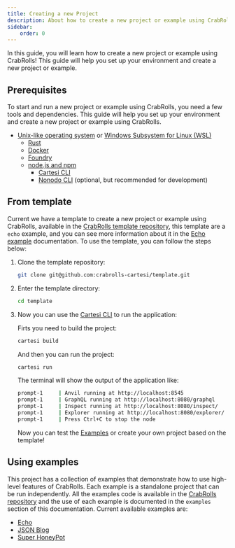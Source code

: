 ```yaml
---
title: Creating a new Project
description: About how to create a new project or example using CrabRolls.+
sidebar:
    order: 0
---
```


In this guide, you will learn how to create a new project or example using CrabRolls! This guide will help you set up your environment and create a new project or example.

## Prerequisites

To start and run a new project or example using CrabRolls, you need a few tools and dependencies. This guide will help you set up your environment and create a new project or example using CrabRolls.

-   [Unix-like operating system](https://en.wikipedia.org/wiki/Unix-like) or [Windows Subsystem for Linux (WSL)](https://docs.microsoft.com/en-us/windows/wsl/install)
    -   [Rust](https://www.rust-lang.org/tools/install)
    -   [Docker](https://docs.docker.com/get-docker/)
    -   [Foundry](https://book.getfoundry.sh/getting-started/installation)
    -   [node.js and npm](https://nodejs.org/en/download/)
        -   [Cartesi CLI](https://www.npmjs.com/package/@cartesi/cli)
        -   [Nonodo CLI](https://www.npmjs.com/package/nonodo) (optional, but recommended for development)

## From template


Current we have a template to create a new project or example using CrabRolls, available in the [CrabRolls template repository](https://github.com/crabrolls-cartesi/template), this template are a `echo` example, and you can see more information about it in the [Echo example](../examples/echo) documentation. To use the template, you can follow the steps below:

<Steps>

1.  Clone the template repository:

    ```bash title="Terminal"
    git clone git@github.com:crabrolls-cartesi/template.git
    ```

2.  Enter the template directory:

    ```bash title="Terminal"
    cd template
    ```

3.  Now you can use the [Cartesi CLI](https://www.npmjs.com/package/@cartesi/cli) to run the application:

    Firts you need to build the project:

    ```bash title="Terminal"
    cartesi build
    ```

    And then you can run the project:

    ```bash title="Terminal"
    cartesi run
    ```

    The terminal will show the output of the application like:

    ```bash title="Terminal"
    prompt-1     | Anvil running at http://localhost:8545
    prompt-1     | GraphQL running at http://localhost:8080/graphql
    prompt-1     | Inspect running at http://localhost:8080/inspect/
    prompt-1     | Explorer running at http://localhost:8080/explorer/
    prompt-1     | Press Ctrl+C to stop the node
    ```

    Now you can test the [Examples](#using-examples) or create your own project based on the template!

</Steps>

## Using examples

This project has a collection of examples that demonstrate how to use high-level features of CrabRolls. Each example is a standalone project that can be run independently. All the examples code is available in the [CrabRolls repository](https://github.com/crabrolls-cartesi/crabrolls/tree/main/examples) and the use of each example is documented in the `examples` section of this documentation. Current available examples are:

-   [Echo](examples/echo)
-   [JSON Blog](examples/json)
-   [Super HoneyPot](examples/super-honeypot)
